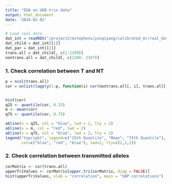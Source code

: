 ```yaml
---
title: "EDA on UKB trio data"
output: html_document
date: '2024-02-02'
---
```


```r
# Load real data
dat_int = readRDS("/project2/mstephens/yunqiyang/calibrated_mr/real_dat_ukb/dat_int.rds")
dat_child = dat_int[[1]]
dat_par = dat_int[[2]]
trans.all = dat_child[, c(2:1199)]
nontrans.all = dat_child[, c(1200: 2397)]
```

### 1. Check correlation between T and NT
```r
p = ncol(trans.all)
cor = unlist(lapply(1:p, function(i) cor(nontrans.all[, i], trans.all[, i])))


hist(cor)
q25 <- quantile(cor, 0.25)
m <- mean(cor)
q75 <- quantile(cor, 0.75)

abline(v = q25, col = "blue", lwd = 2, lty = 2) 
abline(v = m, col = "red", lwd = 2) 
abline(v = q75, col = "blue", lwd = 2, lty = 2) 
legend("topright", legend=c("25th Quantile", "Mean", "75th Quantile"), 
       col=c("blue", "red", "blue"), lwd=2, lty=c(2,1,2))

```


### 2. Check correlation between transmitted alleles

```r

corMatrix <- cor(trans.all)
upperTriValues <- corMatrix[upper.tri(corMatrix, diag = FALSE)]
hist(upperTriValues, xlab = "correlation", main = "SNP correlations")

```






